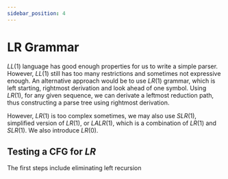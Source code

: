 ```yaml
---
sidebar_position: 4
---
```


# LR Grammar

$LL(1)$ language has good enough properties for us to write a simple parser. However, $LL(1)$ still has too many restrictions and sometimes not expressive enough. An alternative approach would be to use $LR(1)$ grammar, which is left starting, rightmost derivation and look ahead of one symbol. Using $LR(1)$, for any given sequence, we can derivate a leftmost reduction path, thus constructing a parse tree using rightmost derivation.

However, $LR(1)$ is too complex sometimes, we may also use $SLR(1)$, simplified version of $LR(1)$, or $LALR(1)$, which is a combination of $LR(1)$ and $SLR(1)$. We also introduce $LR(0)$.

## Testing a CFG for $LR$

The first steps include eliminating left recursion
